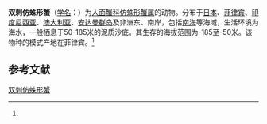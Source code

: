 {{Speciesbox
| name = 双刺仿蛛形蟹
| status = 
| status_system = 
| image = 
| genus = Latreillopsis
| species = bispinosa
| authority = (Henderson, 1888)<ref name='id11449'>{{cite web| url =http://www.bioinfo.cn/db05/BjdwSpecies.php?action=view&id=11449| title =双刺仿蛛形蟹| work =《中国动物物种编目数据库》| publisher =中国科学院微生物研究所| author =中国科学院动物研究所| accessdate =2009-04-28| deadurl =yes| archiveurl =https://web.archive.org/web/20160305045035/http://www.bioinfo.cn/db05/BjdwSpecies.php?action=view&id=11449| archivedate =2016-03-05}}</ref>
}}

'''双刺仿蛛形蟹'''（[[学名|学名]]：{{lang|la|''Latreillopsis bispinosa''}}）为[[人面蟹科|人面蟹科]][[仿蛛形蟹属|仿蛛形蟹属]]的动物。分布于[[日本|日本]]、[[菲律宾|菲律宾]]、[[印度尼西亚|印度尼西亚]]、[[澳大利亚|澳大利亚]]、[[安达曼群岛|安达曼群岛]]及非洲东、南岸，包括[[南海|南海]]等海域，生活环境为海水，一般栖息于50-185米的泥质沙底。其生存的海拔范围为-185至-50米。该物种的模式产地在菲律宾。<ref name='id11449'/>

== 参考文献 ==
{{reflist}}

{{Wikispecies|Latreillopsis bispinosa}}
{{Taxonbar|from=Q13386004}}

[[Category:仿蛛形蟹属|双刺仿蛛形蟹]]


{{螃蟹小作品}}